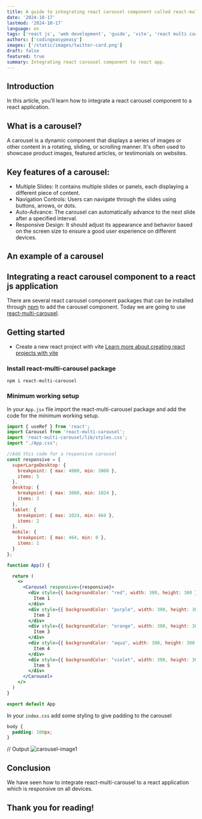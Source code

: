 ```yaml
---
title: A guide to integrating react carousel component called react-multi-carousel to a react application
date: '2024-10-17'
lastmod: '2024-10-17'
language: en
tags: ['react js', 'web development', 'guide', 'vite', 'react multi carousel']
authors: ['codingeasypeasy']
images: ['/static/images/twitter-card.png']
draft: false
featured: true
summary: Integrating react carousel component to react app.
---
```


## Introduction

In this article, you’ll learn how to integrate a react carousel component to a react application.

## What is a carousel?

A carousel is a dynamic component that displays a series of images or other content in a rotating, sliding, or scrolling manner. It's often used to showcase product images, featured articles, or testimonials on websites.

## Key features of a carousel:

- Multiple Slides: It contains multiple slides or panels, each displaying a different piece of content.
- Navigation Controls: Users can navigate through the slides using buttons, arrows, or dots.
- Auto-Advance: The carousel can automatically advance to the next slide after a specified interval.
- Responsive Design: It should adjust its appearance and behavior based on the screen size to ensure a good user experience on different devices.

## An example of a carousel

## Integrating a react carousel component to a react js application

There are several react carousel component packages that can be installed through [npm](https://www.npmjs.com/) to add the carousel component.
Today we are going to use [react-multi-carousel](https://www.npmjs.com/package/react-multi-carousel).

## Getting started
- Create a new react project with vite [Learn more about creating react projects with vite](https://vite.dev/)

### Install react-multi-carousel package

```ts:Open the terminal and run
npm i react-multi-carousel
```

### Minimum working setup

In your `App.jsx` file import the react-multi-carousel package and add the code for the minimum working setup.

```ts:App.jsx
import { useRef } from 'react';
import Carousel from 'react-multi-carousel';
import 'react-multi-carousel/lib/styles.css';
import "./App.css";

//Add this code for a responsive carousel 
const responsive = {
  superLargeDesktop: {
    breakpoint: { max: 4000, min: 3000 },
    items: 5
  },
  desktop: {
    breakpoint: { max: 3000, min: 1024 },
    items: 3
  },
  tablet: {
    breakpoint: { max: 1024, min: 464 },
    items: 2
  },
  mobile: {
    breakpoint: { max: 464, min: 0 },
    items: 1
  }
};

function App() {

  return (
    <>
      <Carousel responsive={responsive}>
        <div style={{ backgroundColor: "red", width: 300, height: 300 }}>
          Item 1
        </div>
        <div style={{ backgroundColor: "purple", width: 300, height: 300 }}>
          Item 2
        </div>
        <div style={{ backgroundColor: "orange", width: 300, height: 300 }}>
          Item 3
        </div>
        <div style={{ backgroundColor: "aqua", width: 300, height: 300 }}>
          Item 4
        </div>
        <div style={{ backgroundColor: "violet", width: 300, height: 300 }}>
          Item 5
        </div>
      </Carousel>
    </>
  )
}

export default App
```

In your `index.css` add some styling to give padding to the carousel

```ts:index.css
body {
  padding: 100px;
}
```

// Output
![carousel-image1](/static/images/blog-images/carousel-image1.png)

## Conclusion

We have seen how to integrate react-multi-carousel to a react application which is responsive on all devices.  

## Thank you for reading!